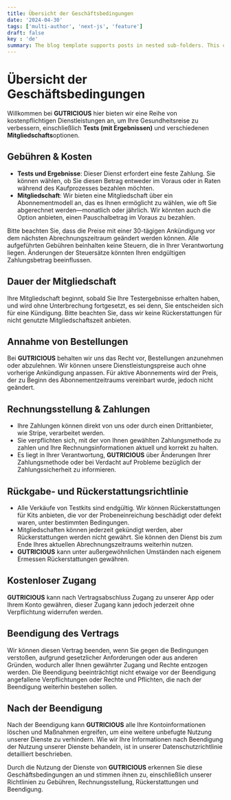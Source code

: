 ```yaml
---
title: Übersicht der Geschäftsbedingungen
date: '2024-04-30'
tags: ['multi-author', 'next-js', 'feature']
draft: false
key : 'de'
summary: The blog template supports posts in nested sub-folders. This can be used to group posts of similar content e.g. a multi-part course.
---
```


# Übersicht der Geschäftsbedingungen

Willkommen bei **GUTRICIOUS** hier bieten wir eine Reihe von kostenpflichtigen Dienstleistungen an, um Ihre Gesundheitsreise zu verbessern, einschließlich **Tests (mit Ergebnissen)** und verschiedenen **Mitgliedschafts**optionen.

## Gebühren & Kosten

- **Tests und Ergebnisse**: Dieser Dienst erfordert eine feste Zahlung. Sie können wählen, ob Sie diesen Betrag entweder im Voraus oder in Raten während des Kaufprozesses bezahlen möchten.
- **Mitgliedschaft**: Wir bieten eine Mitgliedschaft über ein Abonnementmodell an, das es Ihnen ermöglicht zu wählen, wie oft Sie abgerechnet werden—monatlich oder jährlich. Wir könnten auch die Option anbieten, einen Pauschalbetrag im Voraus zu bezahlen.

Bitte beachten Sie, dass die Preise mit einer 30-tägigen Ankündigung vor dem nächsten Abrechnungszeitraum geändert werden können. Alle aufgeführten Gebühren beinhalten keine Steuern, die in Ihrer Verantwortung liegen. Änderungen der Steuersätze könnten Ihren endgültigen Zahlungsbetrag beeinflussen.

## Dauer der Mitgliedschaft

Ihre Mitgliedschaft beginnt, sobald Sie Ihre Testergebnisse erhalten haben, und wird ohne Unterbrechung fortgesetzt, es sei denn, Sie entscheiden sich für eine Kündigung. Bitte beachten Sie, dass wir keine Rückerstattungen für nicht genutzte Mitgliedschaftszeit anbieten.

## Annahme von Bestellungen

Bei **GUTRICIOUS** behalten wir uns das Recht vor, Bestellungen anzunehmen oder abzulehnen. Wir können unsere Dienstleistungspreise auch ohne vorherige Ankündigung anpassen. Für aktive Abonnements wird der Preis, der zu Beginn des Abonnementzeitraums vereinbart wurde, jedoch nicht geändert.

## Rechnungsstellung & Zahlungen

- Ihre Zahlungen können direkt von uns oder durch einen Drittanbieter, wie Stripe, verarbeitet werden.
- Sie verpflichten sich, mit der von Ihnen gewählten Zahlungsmethode zu zahlen und Ihre Rechnungsinformationen aktuell und korrekt zu halten.
- Es liegt in Ihrer Verantwortung, **GUTRICIOUS** über Änderungen Ihrer Zahlungsmethode oder bei Verdacht auf Probleme bezüglich der Zahlungssicherheit zu informieren.

## Rückgabe- und Rückerstattungsrichtlinie

- Alle Verkäufe von Testkits sind endgültig. Wir können Rückerstattungen für Kits anbieten, die vor der Probeneinreichung beschädigt oder defekt waren, unter bestimmten Bedingungen.
- Mitgliedschaften können jederzeit gekündigt werden, aber Rückerstattungen werden nicht gewährt. Sie können den Dienst bis zum Ende Ihres aktuellen Abrechnungszeitraums weiterhin nutzen.
- **GUTRICIOUS** kann unter außergewöhnlichen Umständen nach eigenem Ermessen Rückerstattungen gewähren.

## Kostenloser Zugang

**GUTRICIOUS** kann nach Vertragsabschluss Zugang zu unserer App oder Ihrem Konto gewähren, dieser Zugang kann jedoch jederzeit ohne Verpflichtung widerrufen werden.

## Beendigung des Vertrags

Wir können diesen Vertrag beenden, wenn Sie gegen die Bedingungen verstoßen, aufgrund gesetzlicher Anforderungen oder aus anderen Gründen, wodurch aller Ihnen gewährter Zugang und Rechte entzogen werden. Die Beendigung beeinträchtigt nicht etwaige vor der Beendigung angefallene Verpflichtungen oder Rechte und Pflichten, die nach der Beendigung weiterhin bestehen sollen.

## Nach der Beendigung

Nach der Beendigung kann **GUTRICIOUS** alle Ihre Kontoinformationen löschen und Maßnahmen ergreifen, um eine weitere unbefugte Nutzung unserer Dienste zu verhindern. Wie wir Ihre Informationen nach Beendigung der Nutzung unserer Dienste behandeln, ist in unserer Datenschutzrichtlinie detailliert beschrieben.

Durch die Nutzung der Dienste von **GUTRICIOUS** erkennen Sie diese Geschäftsbedingungen an und stimmen ihnen zu, einschließlich unserer Richtlinien zu Gebühren, Rechnungsstellung, Rückerstattungen und Beendigung.